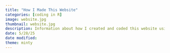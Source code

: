 ```yaml
---
title: "How I Made This Website"
categories: [coding in R]
image: website.jpg
thumbnail: website.jpg
description: Information about how I created and coded this website using GitHub and Quarto. 
date: 5/28/25
date modified: 
theme: minty
---
```


